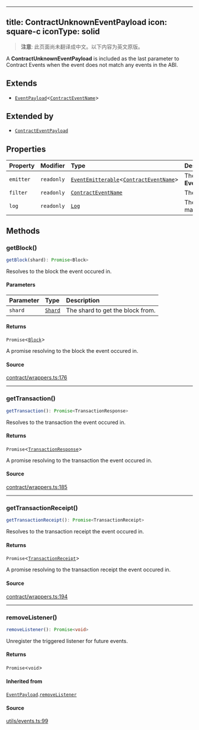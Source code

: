<!-- AUTO-GENERATED-CONTENT:START (ENGLISH-COPY) -->
---
title: ContractUnknownEventPayload
icon: square-c
iconType: solid
---

> **注意**: 此页面尚未翻译成中文。以下内容为英文原版。

A **ContractUnknownEventPayload** is included as the last parameter to Contract Events when the event does not match
any events in the ABI.

## Extends

- [`EventPayload`](/cn/sdk/content/classes/EventPayload)\<[`ContractEventName`](/cn/sdk/content/type-aliases/ContractEventName)\>

## Extended by

- [`ContractEventPayload`](/cn/sdk/content/classes/ContractEventPayload)

## Properties

| Property | Modifier | Type | Description | Inherited from |
| :------ | :------ | :------ | :------ | :------ |
| `emitter` | `readonly` | [`EventEmitterable`](/cn/sdk/content/interfaces/EventEmitterable)\<[`ContractEventName`](/cn/sdk/content/type-aliases/ContractEventName)\> | The **EventEmitterable**. | [`EventPayload`](/cn/sdk/content/classes/EventPayload).`emitter` |
| `filter` | `readonly` | [`ContractEventName`](/cn/sdk/content/type-aliases/ContractEventName) | The event filter. | [`EventPayload`](/cn/sdk/content/classes/EventPayload).`filter` |
| `log` | `readonly` | [`Log`](/cn/sdk/content/classes/Log) | The log with no matching events. | - |

## Methods

### getBlock()

```ts
getBlock(shard): Promise<Block>
```

Resolves to the block the event occured in.

#### Parameters

| Parameter | Type | Description |
| :------ | :------ | :------ |
| `shard` | [`Shard`](/cn/sdk/content/enumerations/Shard) | The shard to get the block from. |

#### Returns

`Promise`\<[`Block`](/cn/sdk/content/classes/Block)\>

A promise resolving to the block the event occured in.

#### Source

[contract/wrappers.ts:176](https://github.com/dominant-strategies/quais.js/blob/c1c12d43f9d34c6baad2b0542bd6d0acd6fefcbf/src/contract/wrappers.ts#L176)

***

### getTransaction()

```ts
getTransaction(): Promise<TransactionResponse>
```

Resolves to the transaction the event occured in.

#### Returns

`Promise`\<[`TransactionResponse`](/cn/sdk/content/type-aliases/TransactionResponse)\>

A promise resolving to the transaction the event occured in.

#### Source

[contract/wrappers.ts:185](https://github.com/dominant-strategies/quais.js/blob/c1c12d43f9d34c6baad2b0542bd6d0acd6fefcbf/src/contract/wrappers.ts#L185)

***

### getTransactionReceipt()

```ts
getTransactionReceipt(): Promise<TransactionReceipt>
```

Resolves to the transaction receipt the event occured in.

#### Returns

`Promise`\<[`TransactionReceipt`](/cn/sdk/content/classes/TransactionReceipt)\>

A promise resolving to the transaction receipt the event occured in.

#### Source

[contract/wrappers.ts:194](https://github.com/dominant-strategies/quais.js/blob/c1c12d43f9d34c6baad2b0542bd6d0acd6fefcbf/src/contract/wrappers.ts#L194)

***

### removeListener()

```ts
removeListener(): Promise<void>
```

Unregister the triggered listener for future events.

#### Returns

`Promise`\<`void`\>

#### Inherited from

[`EventPayload`](/cn/sdk/content/classes/EventPayload).[`removeListener`](/cn/sdk/content/classes/EventPayload#removelistener)

#### Source

[utils/events.ts:99](https://github.com/dominant-strategies/quais.js/blob/c1c12d43f9d34c6baad2b0542bd6d0acd6fefcbf/src/utils/events.ts#L99)
